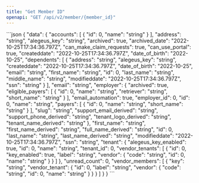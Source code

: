```yaml
---
title: "Get Member ID"
openapi: "GET /api/v2/member/{member_id}"
---
```


<ResponseExample>
```json
{
  "data": {
    "accounts": [
      {
        "id": 0,
        "name": "string"
      }
    ],
    "address": "string",
    "alegeus_key": "string",
    "archived": true,
    "archived_date": "2022-10-25T17:34:36.797Z",
    "can_make_claim_requests": true,
    "can_use_portal": true,
    "createddate": "2022-10-25T17:34:36.797Z",
    "date_of_birth": "2022-10-25",
    "dependents": [
      {
        "address": "string",
        "alegeus_key": "string",
        "createddate": "2022-10-25T17:34:36.797Z",
        "date_of_birth": "2022-10-25",
        "email": "string",
        "first_name": "string",
        "id": 0,
        "last_name": "string",
        "middle_name": "string",
        "modifieddate": "2022-10-25T17:34:36.797Z",
        "ssn": "string"
      }
    ],
    "email": "string",
    "employer": {
      "archived": true,
      "eligible_payers": [
        {
          "id": 0,
          "name": "string",
          "retriever": "string",
          "short_name": "string"
        }
      ],
      "email_automation": true,
      "employer_id": 0,
      "id": 0,
      "name": "string",
      "payers": [
        {
          "id": 0,
          "name": "string",
          "short_name": "string"
        }
      ],
      "slug": "string",
      "support_email_derived": "string",
      "support_phone_derived": "string",
      "tenant_logo_derived": "string",
      "tenant_name_derived": "string"
    },
    "first_name": "string",
    "first_name_derived": "string",
    "full_name_derived": "string",
    "id": 0,
    "last_name": "string",
    "last_name_derived": "string",
    "modifieddate": "2022-10-25T17:34:36.797Z",
    "ssn": "string",
    "tenant": {
      "alegeus_key_enabled": true,
      "id": 0,
      "name": "string",
      "tenant_id": 0,
      "vendor_tenants": [
        {
          "id": 0,
          "key_enabled": true,
          "label": "string",
          "vendor": {
            "code": "string",
            "id": 0,
            "name": "string"
          }
        }
      ]
    },
    "unread_count": 0,
    "vendor_members": [
      {
        "key": "string",
        "vendor_tenant": {
          "id": 0,
          "label": "string",
          "vendor": {
            "code": "string",
            "id": 0,
            "name": "string"
          }
        }
      }
    ]
  }
}
```
</ResponseExample>
